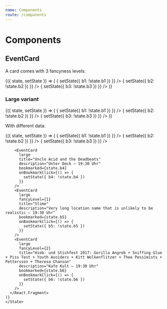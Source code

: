 ```yaml
---
name: Components
route: /components
---
```



# Components

## EventCard


A card comes with 3 fancyness levels:

<Playground>
  <State initial={{ b1: false, b2: true, b3: false }}>
    {({ state, setState }) => (
      <React.Fragment>
        <EventCard
          title="Uncle Acid and the Deadbeats"
          description="Unter Deck — 19:30 Uhr"
          day={2}
          dayName="Fr"
          bookmarked={state.b1}
          onBookmarkClick={() => {
            setState({ b1: !state.b1 })
          }}
        />
        <EventCard
          fancyLevel={1}
          title="Uncle Acid and the Deadbeats"
          description="Unter Deck — 19:30 Uhr"
          day={30}
          dayName="Mi"
          bookmarked={state.b2}
          onBookmarkClick={() => {
            setState({ b2: !state.b2 })
          }}
        />
        <EventCard
          fancyLevel={2}
          title="Uncle Acid and the Deadbeats"
          description="Unter Deck — 19:30 Uhr"
          day={19}
          dayName="Do"
          bookmarked={state.b3}
          onBookmarkClick={() => {
            setState({ b3: !state.b3 })
          }}
        />
      </React.Fragment>
    )}
  </State>
</Playground>

### Large variant

<Playground>
  <State initial={{ b1: true, b2: false, b3: true }}>
    {({ state, setState }) => (
      <React.Fragment>
        <EventCard
          large
          title="Nine Inch Nails"
          description="Unter Deck — 19:30 Uhr"
          day={31}
          dayName="So"
          bookmarked={state.b1}
          onBookmarkClick={() => {
            setState({ b1: !state.b1 })
          }}
        />
        <EventCard
          large
          fancyLevel={1}
          title="Nine Inch Nails"
          description="Unter Deck — 19:30 Uhr"
          day={19}
          dayName="Do"
          bookmarked={state.b2}
          onBookmarkClick={() => {
            setState({ b2: !state.b2 })
          }}
        />
        <EventCard
          large
          fancyLevel={2}
          title="Nine Inch Nails"
          description="Unter Deck — 19:30 Uhr"
          day={19}
          dayName="Do"
          bookmarked={state.b3}
          onBookmarkClick={() => {
            setState({ b3: !state.b3 })
          }}
        />
      </React.Fragment>
    )}
  </State>
</Playground>

With different data:

<Playground>
  <State initial={{ b1: true, b2: false, b3: true, b4: true, b5: false, b6: false }}>
    {({ state, setState }) => (
      <React.Fragment>
        <EventCard
          day={12}
          dayName="Mo"
          title="Uncle Acid and the Deadbeats"
          description="Unter Deck — 19:30 Uhr"
          bookmarked={state.b1}
          onBookmarkClick={() => {
            setState({ b1: !state.b1 })
          }}
        />
        <EventCard
          day={2}
          dayName="Fr"
          fancyLevel={1}
          title="Slime"
          description="Very long location name that is unlikely to be realistic — 19:30 Uhr"
          bookmarked={state.b2}
          onBookmarkClick={() => {
            setState({ b2: !state.b2 })
          }}
        />
        <EventCard
          day={31}
          dayName="Di"
          fancyLevel={2}
          title="Hieb- und Stichfest 2017: Gorilla Angreb + Sniffing Glue + Piss Test + Youth Avoiders + Kitt Wolkenflitzer + Thee Pessimists + Pettersson + Theresa Chanson"
          description="Kafe Kult — 19:30 Uhr"
          bookmarked={state.b3}
          onBookmarkClick={() => {
            setState({ b3: !state.b3 })
          }}
        />

        <EventCard
          large
          title="Uncle Acid and the Deadbeats"
          description="Unter Deck — 19:30 Uhr"
          bookmarked={state.b4}
          onBookmarkClick={() => {
            setState({ b4: !state.b4 })
          }}
        />
        <EventCard
          large
          fancyLevel={1}
          title="Slime"
          description="Very long location name that is unlikely to be realistic — 19:30 Uhr"
          bookmarked={state.b5}
          onBookmarkClick={() => {
            setState({ b5: !state.b5 })
          }}
        />
        <EventCard
          large
          fancyLevel={2}
          title="Hieb- und Stichfest 2017: Gorilla Angreb + Sniffing Glue + Piss Test + Youth Avoiders + Kitt Wolkenflitzer + Thee Pessimists + Pettersson + Theresa Chanson"
          description="Kafe Kult — 19:30 Uhr"
          bookmarked={state.b6}
          onBookmarkClick={() => {
            setState({ b6: !state.b6 })
          }}
        />
      </React.Fragment>
    )}
    </State>

</Playground>

